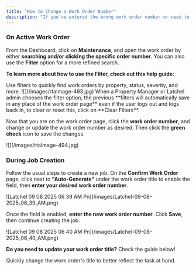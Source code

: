 ```yaml
---
title: "How to Change a Work Order Number"
description: "If you’ve entered the wrong work order number or need to update it for accuracy, you can easily change it in Latchel. This guide walks you through the steps to update a work order number so your request stays properly tracked."
---
```


### **On Active Work Order**

From the Dashboard, click on **Maintenance**, and open the work order by either **searching and/or clicking the specific order number**. You can also use the **Filter** option for a more refined search.

**To learn more about how to use the Filter, check out this help guide:**

<Card title="How to Use the Filter Options in the Work Order Tab Page" icon="filter-list" iconType="duotone" href="/s/topic/0TO5e000000h9wqGAA/How-to-Use-the-Filter-Options-in-the-Work-Order-Tab-Page">
  Use filters to quickly find work orders by property, status, severity, and more.
</Card>

<Frame>
  ![](/images/rtaImage-493.jpg)
</Frame>

<Note>
  When a Property Manager or Latchel admin chooses the filter option, the previous **filters will automatically save in any place of the work order page** even if the user logs out and logs back in, to clear or reset this, click on **Clear Filters**.
</Note>

Now that you are on the work order page, click the **work order number**, and change or update the work order number as desired. Then click the **green check** icon to save the changes.

<Frame>
  ![](/images/rtaImage-494.jpg)
</Frame>

### **During Job Creation**

Follow the usual steps to create a new job. On the **Confirm Work Order** page, click next to **"Auto-Generate"** under the work order title to enable the field, then **enter your desired work order number**.

<Frame>
  ![Latchel 09 08 2025 06 39 AM Pn](/images/Latchel-09-08-2025_06_39_AM.png)
</Frame>

Once the field is enabled, **enter the new work order number**. Click **Save**, then continue creating the job.

<Frame>
  ![Latchel 09 08 2025 06 40 AM Pn](/images/Latchel-09-08-2025_06_40_AM.png)
</Frame>

**Do you need to update your work order title?** Check the guide below\!

<Card title="How to Update a Work Order Title" icon="subtitles" iconType="duotone" href="/s/topic/0TO5e000000h9wqGAA/How-to-Update-a-Work-Order-Title-New-Experience">
  Quickly change the work order's title to better reflect the task at hand.
</Card>